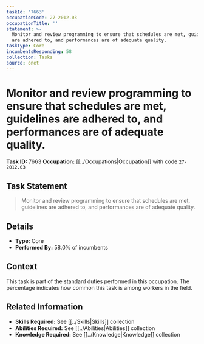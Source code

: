```yaml
---
taskId: '7663'
occupationCode: 27-2012.03
occupationTitle: ''
statement: >-
  Monitor and review programming to ensure that schedules are met, guidelines
  are adhered to, and performances are of adequate quality.
taskType: Core
incumbentsResponding: 58
collection: Tasks
source: onet
---
```

# Monitor and review programming to ensure that schedules are met, guidelines are adhered to, and performances are of adequate quality.

**Task ID:** 7663
**Occupation:** [[../Occupations|Occupation]] with code `27-2012.03`

## Task Statement

> Monitor and review programming to ensure that schedules are met, guidelines are adhered to, and performances are of adequate quality.

## Details

- **Type:** Core
- **Performed By:** 58.0% of incumbents

## Context

This task is part of the standard duties performed in this occupation. The percentage indicates how common this task is among workers in the field.

## Related Information

- **Skills Required:** See [[../Skills|Skills]] collection
- **Abilities Required:** See [[../Abilities|Abilities]] collection
- **Knowledge Required:** See [[../Knowledge|Knowledge]] collection
